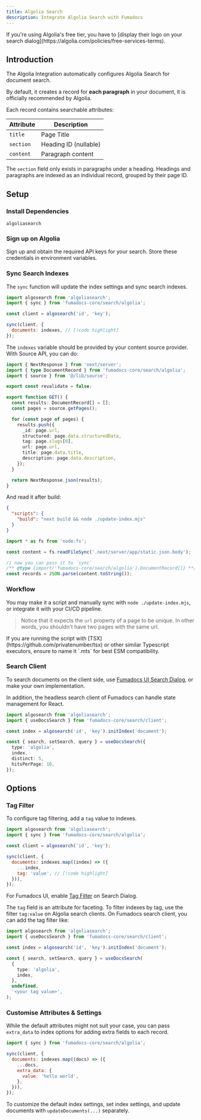 ```yaml
---
title: Algolia Search
description: Integrate Algolia Search with Fumadocs
---
```


<Callout title="Notice">
  If you're using Algolia's free tier, you have to [display their logo on your
  search dialog](https://algolia.com/policies/free-services-terms).
</Callout>

## Introduction

The Algolia Integration automatically configures Algolia Search for document search.

By default, it creates a record for **each paragraph** in your document, it is
officially recommended by Algolia.

Each record contains searchable attributes:

| Attribute | Description           |
| --------- | --------------------- |
| `title`   | Page Title            |
| `section` | Heading ID (nullable) |
| `content` | Paragraph content     |

The `section` field only exists in paragraphs under a heading. Headings and
paragraphs are indexed as an individual record, grouped by their page ID.

## Setup

### Install Dependencies

```package-install
algoliasearch
```

### Sign up on Algolia

Sign up and obtain the required API keys for your search. Store these
credentials in environment variables.

### Sync Search Indexes

The `sync` function will update the index settings and sync search indexes.

```js title="update-index.mjs"
import algosearch from 'algoliasearch';
import { sync } from 'fumadocs-core/search/algolia';

const client = algosearch('id', 'key');

sync(client, {
  documents: indexes, // [!code highlight]
});
```

The `indexes` variable should be provided by your content source provider.
With Source API, you can do:

```ts title="app/static.json/route.ts"
import { NextResponse } from 'next/server';
import { type DocumentRecord } from 'fumadocs-core/search/algolia';
import { source } from '@/lib/source';

export const revalidate = false;

export function GET() {
  const results: DocumentRecord[] = [];
  const pages = source.getPages();

  for (const page of pages) {
    results.push({
      _id: page.url,
      structured: page.data.structuredData,
      tag: page.slugs[0],
      url: page.url,
      title: page.data.title,
      description: page.data.description,
    });
  }

  return NextResponse.json(results);
}
```

And read it after build:

```json title="package.json"
{
  "scripts": {
    "build": "next build && node ./update-index.mjs"
  }
}
```

```js title="update-index.mjs"
import * as fs from 'node:fs';

const content = fs.readFileSync('.next/server/app/static.json.body');

// now you can pass it to `sync`
/** @type {import('fumadocs-core/search/algolia').DocumentRecord[]} **/
const records = JSON.parse(content.toString());
```

### Workflow

You may make it a script and manually sync with `node ./update-index.mjs`, or
integrate it with your CI/CD pipeline.

> Notice that it expects the `url` property of a page to be unique. In other words, you shouldn't have two pages with the same
> url.

<Callout type="warn" title="Typescript Usage">
  If you are running the script with [TSX](https://github.com/privatenumber/tsx)
  or other similar Typescript executors, ensure to name it `.mts` for best ESM
  compatibility.
</Callout>

### Search Client

To search documents on the client side, use [Fumadocs UI Search Dialog](/docs/ui/search#algolia), or make your own implementation.

In addition, the headless search client of Fumadocs can handle state management for React.

```ts
import algosearch from 'algoliasearch';
import { useDocsSearch } from 'fumadocs-core/search/client';

const index = algosearch('id', 'key').initIndex('document');

const { search, setSearch, query } = useDocsSearch({
  type: 'algolia',
  index,
  distinct: 5,
  hitsPerPage: 10,
});
```

## Options

### Tag Filter

To configure tag filtering, add a `tag` value to indexes.

```js
import algosearch from 'algoliasearch';
import { sync } from 'fumadocs-core/search/algolia';

const client = algosearch('id', 'key');

sync(client, {
  documents: indexes.map((index) => ({
    ...index,
    tag: 'value', // [!code highlight]
  })),
});
```

For Fumadocs UI, enable [Tag Filter](/docs/ui/search#tag-filter-1) on Search Dialog.

The `tag` field is an attribute for faceting. To filter indexes by tag, use the filter `tag:value` on Algolia search clients.
On Fumadocs search client, you can add the tag filter like:

```ts
import algosearch from 'algoliasearch';
import { useDocsSearch } from 'fumadocs-core/search/client';

const index = algosearch('id', 'key').initIndex('document');

const { search, setSearch, query } = useDocsSearch(
  {
    type: 'algolia',
    index,
  },
  undefined,
  '<your tag value>',
);
```

### Customise Attributes & Settings

While the default attributes might not suit your case, you can pass `extra_data`
to index options for adding extra fields to each record.

```js
import { sync } from 'fumadocs-core/search/algolia';

sync(client, {
  documents: indexes.map((docs) => ({
    ...docs,
    extra_data: {
      value: 'hello world',
    },
  })),
});
```

To customize the default index settings, set index settings, and update
documents with `updateDocuments(...)` separately.
